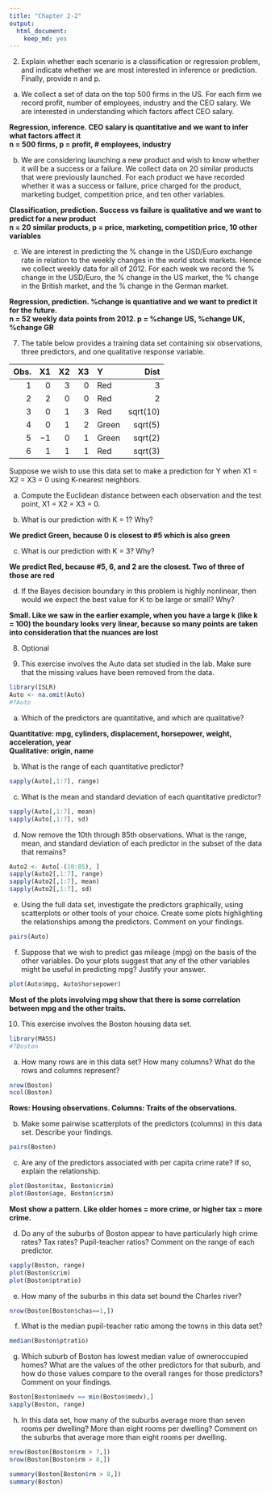 ```yaml
---
title: "Chapter 2-2"
output: 
  html_document: 
    keep_md: yes
---
```


2. Explain whether each scenario is a classification or regression problem,
and indicate whether we are most interested in inference or prediction.
Finally, provide n and p.

(a) We collect a set of data on the top 500 firms in the US. For each
firm we record profit, number of employees, industry and the
CEO salary. We are interested in understanding which factors
affect CEO salary.

**Regression, inference. CEO salary is quantitative and we want to infer what factors affect it  
n = 500 firms, p = profit, # employees, industry**

(b) We are considering launching a new product and wish to know
whether it will be a success or a failure. We collect data on 20
similar products that were previously launched. For each product
we have recorded whether it was a success or failure, price
charged for the product, marketing budget, competition price,
and ten other variables.

**Classification, prediction. Success vs failure is qualitative and we want to predict for a new product  
n = 20 similar products, p = price, marketing, competition price, 10 other variables**

(c) We are interest in predicting the % change in the USD/Euro
exchange rate in relation to the weekly changes in the world
stock markets. Hence we collect weekly data for all of 2012. For
each week we record the % change in the USD/Euro, the %
change in the US market, the % change in the British market,
and the % change in the German market.

**Regression, prediction. %change is quantiative and we want to predict it for the future.  
n = 52 weekly data points from 2012. p = %change US, %change UK, %change GR**

7. The table below provides a training data set containing six observations,
three predictors, and one qualitative response variable.

|Obs.| X1| X2|   X3 |     Y|Dist|
|---:|--:|--:|-----:|:-----|---:|
|1   |  0|  3|     0|   Red|   3|
|2   |  2|  0|     0|   Red|   2|
|3   |  0|  1|     3|   Red| sqrt(10)|
|4   |  0|  1|     2| Green| sqrt(5)|
|5   | −1|  0|     1| Green|  sqrt(2)|
|6   |  1|  1|     1|   Red|  sqrt(3)|

Suppose we wish to use this data set to make a prediction for Y when
X1 = X2 = X3 = 0 using K-nearest neighbors.

(a) Compute the Euclidean distance between each observation and
the test point, X1 = X2 = X3 = 0.

(b) What is our prediction with K = 1? Why?

**We predict Green, because 0 is closest to #5 which is also green**

(c) What is our prediction with K = 3? Why?

**We predict Red, because #5, 6, and 2 are the closest. Two of three of those are red**

(d) If the Bayes decision boundary in this problem is highly nonlinear,
then would we expect the best value for K to be large or
small? Why?

**Small. Like we saw in the earlier example, when you have a large k (like k = 100) the boundary looks very linear, because so many points are taken into consideration that the nuances are lost**

8. Optional

9. This exercise involves the Auto data set studied in the lab. Make sure
that the missing values have been removed from the data.
```r
library(ISLR)
Auto <- na.omit(Auto)
#?Auto
```

(a) Which of the predictors are quantitative, and which are qualitative?

**Quantitative: mpg, cylinders, displacement, horsepower, weight, acceleration, year**  
**Qualitative: origin, name**

(b) What is the range of each quantitative predictor? 
```r
sapply(Auto[,1:7], range)
```


(c) What is the mean and standard deviation of each quantitative
predictor?
```r
sapply(Auto[,1:7], mean)
sapply(Auto[,1:7], sd)
```

(d) Now remove the 10th through 85th observations. What is the
range, mean, and standard deviation of each predictor in the
subset of the data that remains?
```r
Auto2 <- Auto[-(10:85), ]
sapply(Auto2[,1:7], range)
sapply(Auto2[,1:7], mean)
sapply(Auto2[,1:7], sd)
```

(e) Using the full data set, investigate the predictors graphically,
using scatterplots or other tools of your choice. Create some plots
highlighting the relationships among the predictors. Comment
on your findings.

```r
pairs(Auto)
```


(f) Suppose that we wish to predict gas mileage (mpg) on the basis
of the other variables. Do your plots suggest that any of the
other variables might be useful in predicting mpg? Justify your
answer.

```r
plot(Auto$mpg, Auto$horsepower)
```

**Most of the plots involving mpg show that there is some correlation between mpg and the other traits.**

10. This exercise involves the Boston housing data set.

```r
library(MASS)
#?Boston
```

(a) How many rows are in this data set? How many columns? What
do the rows and columns represent?
```r
nrow(Boston)
ncol(Boston)
```

**Rows: Housing observations. Columns: Traits of the observations.**

(b) Make some pairwise scatterplots of the predictors (columns) in
this data set. Describe your findings.

```r
pairs(Boston)
```


(c) Are any of the predictors associated with per capita crime rate?
If so, explain the relationship.

```r
plot(Boston$tax, Boston$crim)
plot(Boston$age, Boston$crim)
```

**Most show a pattern. Like older homes = more crime, or higher tax = more crime. **

(d) Do any of the suburbs of Boston appear to have particularly
high crime rates? Tax rates? Pupil-teacher ratios? Comment on
the range of each predictor.

```r
sapply(Boston, range)
plot(Boston$crim)
plot(Boston$ptratio)
```


(e) How many of the suburbs in this data set bound the Charles river?
```r
nrow(Boston[Boston$chas==1,])
```


(f) What is the median pupil-teacher ratio among the towns in this
data set?
```r
median(Boston$ptratio)
```


(g) Which suburb of Boston has lowest median value of owneroccupied
homes? What are the values of the other predictors
for that suburb, and how do those values compare to the overall
ranges for those predictors? Comment on your findings.

```r
Boston[Boston$medv == min(Boston$medv),]
sapply(Boston, range)
```

(h) In this data set, how many of the suburbs average more than
seven rooms per dwelling? More than eight rooms per dwelling?
Comment on the suburbs that average more than eight rooms
per dwelling.

```r
nrow(Boston[Boston$rm > 7,])
nrow(Boston[Boston$rm > 8,])

summary(Boston[Boston$rm > 8,])
summary(Boston)
```


